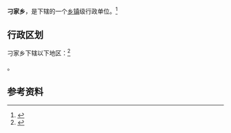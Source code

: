 {{中国乡级行政区|41/01/22/208/000}}

'''刁家乡'''，是{{PRC admin/fullname|41/01/22/208/000|3}}下辖的一个[[乡镇|乡镇]]级行政单位。<ref>{{PRC admin/ref sgc|{{PRC admin/parent|41/01/22/208/000}}}}</ref>

== 行政区划 ==

刁家乡下辖以下地区：<ref>{{PRC admin/ref sgc|41/01/22/208/000}}</ref>

{{PRC admin/children|41/01/22/208/000}}。

== 参考资料 ==

{{reflist}}

{{行政区划小作品}}
{{PRC admin/navcat|41/01/22/208/000}}